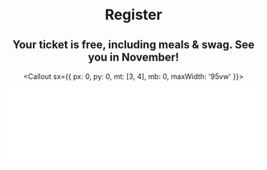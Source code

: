 
<Header sx={{ bg: 'coolBg', mb: 0 }} width="narrow">

# Register

## Your ticket is free, including meals & swag. See you in November!

<Callout sx={{ px: 0, py: 0, mt: [3, 4], mb: 0, maxWidth: '95vw' }}>
  <iframe
    className="airtable-embed"
    src="google form"
    frameBorder="0"
    onMouseWheel=""
    width="100%"
    height={768}
    style={{ background: 'transparent', maxWidth: '100%' }}
  />
</Callout>

</Header>